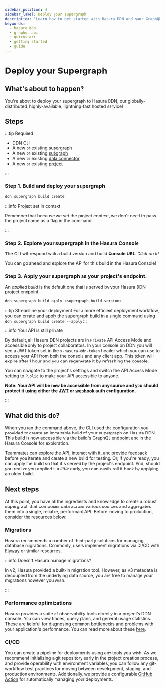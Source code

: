 ```yaml
---
sidebar_position: 4
sidebar_label: Deploy your supergraph
description: "Learn how to get started with Hasura DDN and your GraphQL API."
keywords:
  - hasura ddn
  - graphql api
  - quickstart
  - getting started
  - guide
---
```



# Deploy your Supergraph

## What's about to happen?

You're about to deploy your supergraph to Hasura DDN, our globally-distributed, highly-available, lightning-fast hosted
service!

<Thumbnail src="/img/get-started/ERD/deploy-supergraph.png" alt="Deploy your supergraph to Hasura DDN" width="1000px" />

## Steps

:::tip Required

- [DDN CLI](/quickstart.mdx)
- A new or existing [supergraph](/quickstart.mdx)
- A new or existing [subgraph](/quickstart.mdx)
- A new or existing [data connector](/quickstart.mdx)
- A new or existing [project](/deployment/hasura-ddn/tutorial/01-create-a-project.mdx)

:::

### Step 1. Build and deploy your supergraph

```bash title="Run:"
ddn supergraph build create
```

:::info Project set in context

Remember that because we set the project context, we don't need to pass the project name as a flag in the command.

:::

### Step 2. Explore your supergraph in the Hasura Console

The CLI will respond with a build version and build **Console URL**. _Click on it!_

You can go ahead and explore the API for this build in the Hasura Console!

### Step 3. Apply your supergraph as your project's endpoint.

An _applied build_ is the default one that is served by your Hasura DDN project endpoint.

```bash title="To apply a build, run:"
ddn supergraph build apply <supergraph-build-version>
```

:::tip Streamline your deployment
For a more efficient deployment workflow, you can create and apply the supergraph build in a single command using
`ddn supergraph build create --apply`
:::

:::info Your API is still private

By default, all Hasura DDN projects are in `Private` API Access Mode and accessible only to project collaborators. In
your console on DDN you will see a JWT token set in the `x-hasura-ddn-token` header which you can use to access your API
from both the console and any client app. This token will expire after 1 hour and you can regenerate it by refreshing
the console.

You can navigate to the project's settings and switch the API Access Mode setting to `Public` to make your API
accessible to anyone.

**Note: Your API will be now be accessible from any source and you should protect it using either the
[JWT](/auth/jwt/index.mdx) or [webhook](/auth/webhook/index.mdx) auth configuration.**

:::

## What did this do?

When you ran the command above, the CLI used the configuration you provided to create an immutable build of your
supergraph on Hasura DDN. This build is now accessible via the build's GraphQL endpoint and in the Hasura Console for
exploration.

Teammates can explore the API, interact with it, and provide feedback before you iterate and create a new build for
testing. Or, if you're ready, you can apply the build so that it's served by the project's endpoint. And, should you
realize you applied it a _little_ early, you can easily roll it back by applying an older build.

## Next steps

At this point, you have all the ingredients and knowledge to create a robust supergraph that composes data across
various sources and aggregates them into a single, reliable, performant API. Before moving to production, consider the
resources below:

### Migrations

Hasura recommends a number of third-party solutions for managing database migrations. Commonly, users implement
migrations via CI/CD with [Flyway](https://flywaydb.org/) or similar resources.

:::info Doesn't Hasura manage migrations?

In v2, Hasura provided a built-in migration tool. However, as v3 metadata is decoupled from the underlying data source,
you are free to manage your migrations however you wish.

:::

### Performance optimizations

Hasura provides a suite of observability tools directly in a project's DDN console. You can view traces, query plans,
and general usage statistics. These are helpful for diagnosing common bottlenecks and problems with your application's
performance. You can read more about these [here](/observability/overview.mdx).

### CI/CD

You can create a pipeline for deployments using any tools you wish. As we recommend initializing a git repository early
in the project creation process, and provide operability with environment variables, you can follow any git-workflow
best practices for moving between development, staging, and production environments. Additionally, we provide a
configurable [GitHub Action](https://github.com/marketplace/actions/ddn-deployment) for automatically managing your
deployments.
